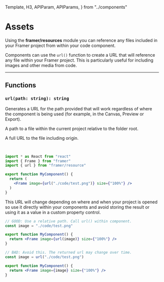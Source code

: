 <!-- 👋 Editing this file? Need help? → https://github.com/framer/api-docs/blob/master/CONTRIBUTING.md -->

  Template,
  H3,
  APIParam,
  APIParams,
} from "../components"


# Assets

<span className="lead">
  Using the <strong>framer/resources</strong> module you can
  reference any files included in your Framer project from
  within your code component.
</span>

Components can use the `url()` function to create a URL that will reference any
file within your Framer project. This is particularly useful for including
images and other media from code.

---

## Functions

<div class="framer-api framer-function">

<H3 id="url"><code class="language-typescript">url(path: string): string</code></H3>

</div>
<div>

Generates a URL for the path provided that will work regardless of where
the component is being used (for example, in the Canvas, Preview or Export).

<APIParams>
  <APIParam name="path" type="string">
    <p>
      A path to a file within the current project relative
      to the folder root.
    </p>
  </APIParam>
  <APIParam name="returns" type="string">
    <p>A full URL to the file including origin.</p>
  </APIParam>
</APIParams>
<br/>
</div>

```jsx highlight(3,7)
import * as React from "react"
import { Frame } from "framer"
import { url } from "framer/resource"

export function MyComponent() {
  return (
    <Frame image={url("./code/test.png")} size={"100%"} />
  )
}
```

This URL will change depending on where and when your
project is opened so use it directly within your
components and avoid storing the result or using it as a
value in a custom property control.

```jsx highlight(1-2,5)
// GOOD: Use a relative path. Call url() within component.
const image = "./code/test.png"

export function MyComponent() {
  return <Frame image={url(image)} size={"100%"} />
}
```

```jsx highlight(1-2,5)
// BAD: Avoid this. The returned url may change over time.
const image = url("./code/test.png")

export function MyComponent() {
  return <Frame image={image} size={"100%"} />
}
```

